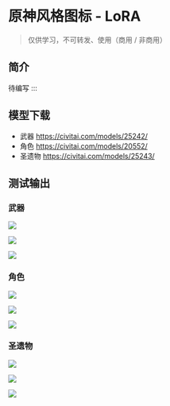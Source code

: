 


# 原神风格图标 - LoRA


> 仅供学习，不可转发、使用（商用 / 非商用）


## 简介

待编写
:::


## 模型下载


* 武器 https://civitai.com/models/25242/
* 角色 https://civitai.com/models/20552/
* 圣遗物 https://civitai.com/models/25243/


## 测试输出




### 武器

![](image/genshin/genshin-02.jpg)

![](image/genshin/genshin-03.jpg)

![](image/genshin/genshin-04.jpg)



### 角色

![](image/genshin/genshin-05.jpg)

![](image/genshin/genshin-06.jpg)

![](image/genshin/genshin-07.jpg)


### 圣遗物

![](image/genshin/genshin-08.jpg)

![](image/genshin/genshin-09.jpg)

![](image/genshin/genshin-10.jpg)
